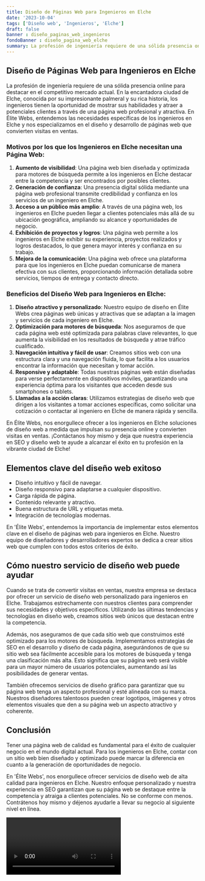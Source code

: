```yaml
---
title: Diseño de Páginas Web para Ingenieros en Elche
date: '2023-10-04'
tags: ['Diseño web', 'Ingenieros', 'Elche']
draft: false
banner : diseño_paginas_web_ingenieros
fondoBanner : diseño_pagina_web_elche
summary: La profesión de ingeniería requiere de una sólida presencia online para destacar en el competitivo mercado actual. En la encantadora ciudad de Elche, conocida por su impresionante palmeral y su rica historia, los ingenieros tienen la oportunidad de mostrar sus habilidades y atraer a potenciales clientes a través de una página web profesional y atractiva. En Élite Webs, entendemos las necesidades específicas de los ingenieros en Elche y nos especializamos en el diseño y desarrollo de páginas web que convierten visitas en ventas.
---
```


## Diseño de Páginas Web para Ingenieros en Elche

La profesión de ingeniería requiere de una sólida presencia online para destacar en el competitivo mercado actual. En la encantadora ciudad de Elche, conocida por su impresionante palmeral y su rica historia, los ingenieros tienen la oportunidad de mostrar sus habilidades y atraer a potenciales clientes a través de una página web profesional y atractiva. En Élite Webs, entendemos las necesidades específicas de los ingenieros en Elche y nos especializamos en el diseño y desarrollo de páginas web que convierten visitas en ventas.

### Motivos por los que los Ingenieros en Elche necesitan una Página Web:

1. **Aumento de visibilidad**: Una página web bien diseñada y optimizada para motores de búsqueda permite a los ingenieros en Elche destacar entre la competencia y ser encontrados por posibles clientes.
2. **Generación de confianza**: Una presencia digital sólida mediante una página web profesional transmite credibilidad y confianza en los servicios de un ingeniero en Elche.
3. **Acceso a un público más amplio**: A través de una página web, los ingenieros en Elche pueden llegar a clientes potenciales más allá de su ubicación geográfica, ampliando su alcance y oportunidades de negocio.
4. **Exhibición de proyectos y logros**: Una página web permite a los ingenieros en Elche exhibir su experiencia, proyectos realizados y logros destacados, lo que genera mayor interés y confianza en su trabajo.
5. **Mejora de la comunicación**: Una página web ofrece una plataforma para que los ingenieros en Elche puedan comunicarse de manera efectiva con sus clientes, proporcionando información detallada sobre servicios, tiempos de entrega y contacto directo.

### Beneficios del Diseño Web para Ingenieros en Elche:

1. **Diseño atractivo y personalizado**: Nuestro equipo de diseño en Élite Webs crea páginas web únicas y atractivas que se adaptan a la imagen y servicios de cada ingeniero en Elche.
2. **Optimización para motores de búsqueda**: Nos aseguramos de que cada página web esté optimizada para palabras clave relevantes, lo que aumenta la visibilidad en los resultados de búsqueda y atrae tráfico cualificado.
3. **Navegación intuitiva y fácil de usar**: Creamos sitios web con una estructura clara y una navegación fluida, lo que facilita a los usuarios encontrar la información que necesitan y tomar acción.
4. **Responsive y adaptable**: Todas nuestras páginas web están diseñadas para verse perfectamente en dispositivos móviles, garantizando una experiencia óptima para los visitantes que acceden desde sus smartphones o tablets.
5. **Llamadas a la acción claras**: Utilizamos estrategias de diseño web que dirigen a los visitantes a tomar acciones específicas, como solicitar una cotización o contactar al ingeniero en Elche de manera rápida y sencilla.

En Élite Webs, nos enorgullece ofrecer a los ingenieros en Elche soluciones de diseño web a medida que impulsan su presencia online y convierten visitas en ventas. ¡Contáctanos hoy mismo y deja que nuestra experiencia en SEO y diseño web te ayude a alcanzar el éxito en tu profesión en la vibrante ciudad de Elche!

<GifSeo />

<Cta />

## Elementos clave del diseño web exitoso 

- Diseño intuitivo y fácil de navegar.
- Diseño responsivo para adaptarse a cualquier dispositivo.
- Carga rápida de página.
- Contenido relevante y atractivo.
- Buena estructura de URL y etiquetas meta.
- Integración de tecnologías modernas.

En 'Élite Webs', entendemos la importancia de implementar estos elementos clave en el diseño de páginas web para ingenieros en Elche. Nuestro equipo de diseñadores y desarrolladores expertos se dedica a crear sitios web que cumplen con todos estos criterios de éxito.

## Cómo nuestro servicio de diseño web puede ayudar

Cuando se trata de convertir visitas en ventas, nuestra empresa se destaca por ofrecer un servicio de diseño web personalizado para ingenieros en Elche. Trabajamos estrechamente con nuestros clientes para comprender sus necesidades y objetivos específicos. Utilizando las últimas tendencias y tecnologías en diseño web, creamos sitios web únicos que destacan entre la competencia.

Además, nos aseguramos de que cada sitio web que construimos esté optimizado para los motores de búsqueda. Implementamos estrategias de SEO en el desarrollo y diseño de cada página, asegurándonos de que su sitio web sea fácilmente accesible para los motores de búsqueda y tenga una clasificación más alta. Esto significa que su página web será visible para un mayor número de usuarios potenciales, aumentando así las posibilidades de generar ventas.

También ofrecemos servicios de diseño gráfico para garantizar que su página web tenga un aspecto profesional y esté alineada con su marca. Nuestros diseñadores talentosos pueden crear logotipos, imágenes y otros elementos visuales que den a su página web un aspecto atractivo y coherente.

## Conclusión

Tener una página web de calidad es fundamental para el éxito de cualquier negocio en el mundo digital actual. Para los ingenieros en Elche, contar con un sitio web bien diseñado y optimizado puede marcar la diferencia en cuanto a la generación de oportunidades de negocio.

En 'Élite Webs', nos enorgullece ofrecer servicios de diseño web de alta calidad para ingenieros en Elche. Nuestro enfoque personalizado y nuestra experiencia en SEO garantizan que su página web se destaque entre la competencia y atraiga a clientes potenciales. No se conforme con menos. Contrátenos hoy mismo y déjenos ayudarle a llevar su negocio al siguiente nivel en línea.

<Video />

<CtaBot job='Ingenieros' city='Elche'/>

<Gmaps query='Elche+españa+maps' />